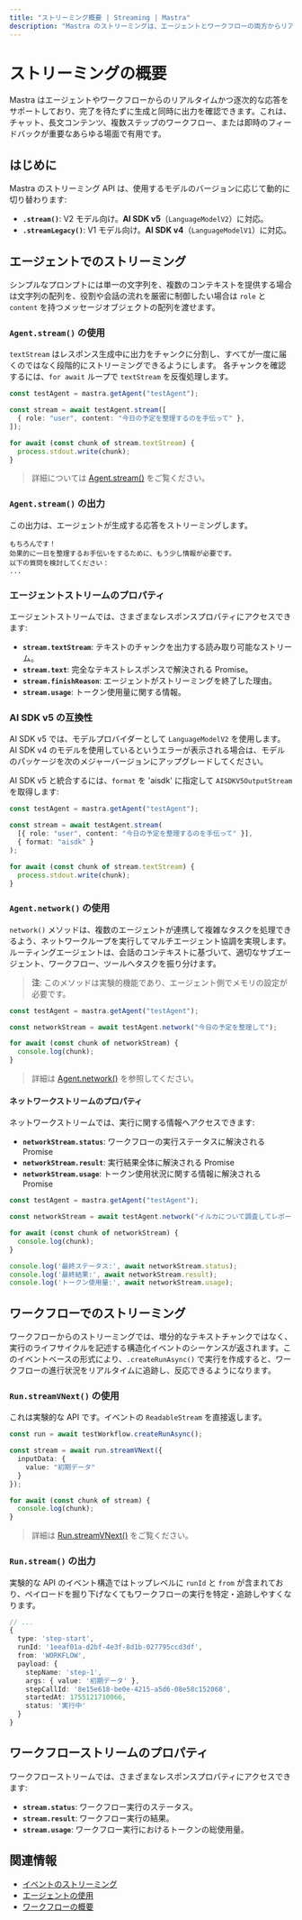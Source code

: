 ```yaml
---
title: "ストリーミング概要 | Streaming | Mastra"
description: "Mastra のストリーミングは、エージェントとワークフローの両方からリアルタイムに増分的なレスポンスを返し、AI 生成コンテンツの生成に合わせて即時にフィードバックを提供します。"
---
```


# ストリーミングの概要

Mastra はエージェントやワークフローからのリアルタイムかつ逐次的な応答をサポートしており、完了を待たずに生成と同時に出力を確認できます。これは、チャット、長文コンテンツ、複数ステップのワークフロー、または即時のフィードバックが重要なあらゆる場面で有用です。

## はじめに

Mastra のストリーミング API は、使用するモデルのバージョンに応じて動的に切り替わります:

- **`.stream()`**: V2 モデル向け。**AI SDK v5**（`LanguageModelV2`）に対応。
- **`.streamLegacy()`**: V1 モデル向け。**AI SDK v4**（`LanguageModelV1`）に対応。

## エージェントでのストリーミング

シンプルなプロンプトには単一の文字列を、複数のコンテキストを提供する場合は文字列の配列を、役割や会話の流れを厳密に制御したい場合は `role` と `content` を持つメッセージオブジェクトの配列を渡せます。

### `Agent.stream()` の使用

`textStream` はレスポンス生成中に出力をチャンクに分割し、すべてが一度に届くのではなく段階的にストリーミングできるようにします。 各チャンクを確認するには、`for await` ループで `textStream` を反復処理します。

```typescript {3,7} showLineNumbers copy
const testAgent = mastra.getAgent("testAgent");

const stream = await testAgent.stream([
  { role: "user", content: "今日の予定を整理するのを手伝って" },
]);

for await (const chunk of stream.textStream) {
  process.stdout.write(chunk);
}
```

> 詳細については [Agent.stream()](../../reference/agents/stream.mdx) をご覧ください。


### `Agent.stream()` の出力

この出力は、エージェントが生成する応答をストリーミングします。

```text
もちろんです！
効果的に一日を整理するお手伝いをするために、もう少し情報が必要です。
以下の質問を検討してください：
...
```


### エージェントストリームのプロパティ

エージェントストリームでは、さまざまなレスポンスプロパティにアクセスできます:

- **`stream.textStream`**: テキストのチャンクを出力する読み取り可能なストリーム。
- **`stream.text`**: 完全なテキストレスポンスで解決される Promise。
- **`stream.finishReason`**: エージェントがストリーミングを終了した理由。
- **`stream.usage`**: トークン使用量に関する情報。

### AI SDK v5 の互換性

AI SDK v5 では、モデルプロバイダーとして `LanguageModelV2` を使用します。AI SDK v4 のモデルを使用しているというエラーが表示される場合は、モデルのパッケージを次のメジャーバージョンにアップグレードしてください。

AI SDK v5 と統合するには、`format` を &#39;aisdk&#39; に指定して `AISDKV5OutputStream` を取得します:

```typescript {5} showLineNumbers copy
const testAgent = mastra.getAgent("testAgent");

const stream = await testAgent.stream(
  [{ role: "user", content: "今日の予定を整理するのを手伝って" }],
  { format: "aisdk" }
);

for await (const chunk of stream.textStream) {
  process.stdout.write(chunk);
}
```


### `Agent.network()` の使用

`network()` メソッドは、複数のエージェントが連携して複雑なタスクを処理できるよう、ネットワークループを実行してマルチエージェント協調を実現します。ルーティングエージェントは、会話のコンテキストに基づいて、適切なサブエージェント、ワークフロー、ツールへタスクを振り分けます。

> **注**: このメソッドは実験的機能であり、エージェント側でメモリの設定が必要です。

```typescript {3,5-7} showLineNumbers copy
const testAgent = mastra.getAgent("testAgent");

const networkStream = await testAgent.network("今日の予定を整理して");

for await (const chunk of networkStream) {
  console.log(chunk);
}
```

> 詳細は [Agent.network()](../../reference/agents/network.mdx) を参照してください。


#### ネットワークストリームのプロパティ

ネットワークストリームでは、実行に関する情報へアクセスできます:

* **`networkStream.status`**: ワークフローの実行ステータスに解決される Promise
* **`networkStream.result`**: 実行結果全体に解決される Promise
* **`networkStream.usage`**: トークン使用状況に関する情報に解決される Promise

```typescript {9-11} showLineNumbers copy
const testAgent = mastra.getAgent("testAgent");

const networkStream = await testAgent.network("イルカについて調査してレポートを書く");

for await (const chunk of networkStream) {
  console.log(chunk);
}

console.log('最終ステータス:', await networkStream.status);
console.log('最終結果:', await networkStream.result);
console.log('トークン使用量:', await networkStream.usage);
```


## ワークフローでのストリーミング

ワークフローからのストリーミングでは、増分的なテキストチャンクではなく、実行のライフサイクルを記述する構造化イベントのシーケンスが返されます。このイベントベースの形式により、`.createRunAsync()` で実行を作成すると、ワークフローの進行状況をリアルタイムに追跡し、反応できるようになります。

### `Run.streamVNext()` の使用

これは実験的な API です。イベントの `ReadableStream` を直接返します。

```typescript {3,9} showLineNumbers copy
const run = await testWorkflow.createRunAsync();

const stream = await run.streamVNext({
  inputData: {
    value: "初期データ"
  }
});

for await (const chunk of stream) {
  console.log(chunk);
}
```

> 詳細は [Run.streamVNext()](../../reference/workflows/run-methods/streamVNext.mdx) をご覧ください。


### `Run.stream()` の出力

実験的な API のイベント構造ではトップレベルに `runId` と `from` が含まれており、ペイロードを掘り下げなくてもワークフローの実行を特定・追跡しやすくなります。

```typescript
// ...
{
  type: 'step-start',
  runId: '1eeaf01a-d2bf-4e3f-8d1b-027795ccd3df',
  from: 'WORKFLOW',
  payload: {
    stepName: 'step-1',
    args: { value: '初期データ' },
    stepCallId: '8e15e618-be0e-4215-a5d6-08e58c152068',
    startedAt: 1755121710066,
    status: '実行中'
  }
}
```


## ワークフローストリームのプロパティ

ワークフローストリームでは、さまざまなレスポンスプロパティにアクセスできます:

- **`stream.status`**: ワークフロー実行のステータス。
- **`stream.result`**: ワークフロー実行の結果。
- **`stream.usage`**: ワークフロー実行におけるトークンの総使用量。

## 関連情報

- [イベントのストリーミング](./events.mdx)
- [エージェントの使用](../agents/overview.mdx)
- [ワークフローの概要](../workflows/overview.mdx)